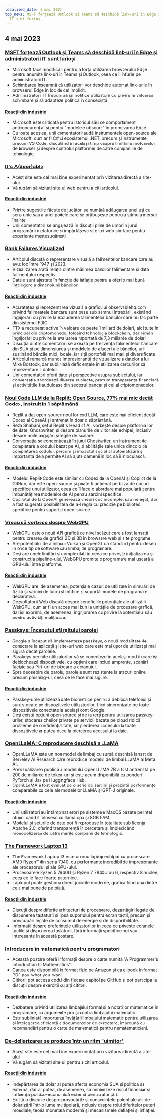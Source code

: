 ```yaml
---
localized_date: 4 mai 2023
top_news: MSFT forțează Outlook și Teams să deschidă link-uri în Edge și administratorii
  IT sunt furioși
---
```




<CallToAction />

<Steps>

## 4 mai 2023

### [MSFT forțează Outlook și Teams să deschidă link-uri în Edge și administratorii IT sunt furioși](https://www.theverge.com/2023/5/3/23709297/microsoft-edge-force-outlook-teams-web-links-open)

- Microsoft face modificări pentru a forța utilizarea browserului Edge pentru anumite link-uri în Teams și Outlook, ceea ce îi înfurie pe administratorii IT.
- Schimbarea înseamnă că utilizatorii vor deschide automat link-urile în browserul Edge în loc de cel implicit.
- Administratorii IT trebuie să își notifice utilizatorii cu privire la viitoarea schimbare și să adapteze politica în consecință.

#### [Reacții din industrie](http://news.ycombinator.com/item?id=35800158)

- Microsoft este criticată pentru istoricul său de comportament anticoncurențial și pentru "modelele obscure" în promovarea Edge.
- Cu toate acestea, unii comentatori laudă instrumentele open-source ale Microsoft, cum ar fi C# și ecosistemul .NET, precum și instrumente precum VS Code, discutând în același timp despre limitările motoarelor de browser și despre controlul platformei de către companiile de tehnologie.

### [It's A(door)able](https://ncase.me/door/)

- Acest site este cel mai bine experimentat prin vizitarea directă a site-ului.
- Vă rugăm să vizitați site-ul web pentru a citi articolul.

#### [Reacții din industrie](http://news.ycombinator.com/item?id=35800492)

- Printre sugestiile făcute de jucători se numără adăugarea unei uși cu sens unic sau a unei podele care se prăbușește pentru a stimula mersul înainte
- Unii comentatori se angajează în discuții pline de umor în jurul programării metaforice și împărtășesc site-uri web similare pentru experiențe meșteșugărești

### [Bank Failures Visualized](https://observablehq.com/@mbostock/bank-failures)

- Articolul discută o reprezentare vizuală a falimentelor bancare care au avut loc între 1947 și 2023.
- Vizualizarea arată relația dintre mărimea băncilor falimentare și data falimentului respectiv.
- Datele sunt ajustate în funcție de inflație pentru a oferi o mai bună înțelegere a dimensiunii băncilor.

#### [Reacții din industrie](http://news.ycombinator.com/item?id=35795975)

- Acuratețea și reprezentarea vizuală a graficului observablehq.com privind falimentele bancare sunt puse sub semnul întrebării, existând îngrijorări cu privire la excluderea falimentelor băncilor care nu fac parte din sistemul FDIC
- FTX a recuperat active în valoare de peste 1 miliard de dolari, alcătuite în principal din criptomonede, folosind tehnologia blockchain, dar rămân îngrijorări cu privire la evaluarea raportată de 7,3 miliarde de dolari
- Discuția dintre comentatori se axează pe frecvența falimentelor bancare din SUA și pe dimensiunea și modelele de afaceri ale băncilor, unii susținând băncile mici, locale, iar alții portofolii mai mari și diversificate
- Articolul remarcă munca impresionantă de vizualizare a datelor a lui Mike Bostock, dar subliniază deficiențele în utilizarea cercurilor ca reprezentare a datelor
- Unii comentatori oferă date și perspective asupra subiectului, iar conversația abordează diverse subiecte, precum transparența financiară și activitățile frauduloase din sectorul bancar și cel al criptomonedelor.

### [Noul Code LLM de la Replit: Open Source, 77% mai mic decât Codex, instruit în 1 săptămână](https://www.latent.space/p/reza-shabani#details)

- Replit a dat open-source noul lor cod LLM, care este mai eficient decât Codex al OpenAI și antrenat în doar o săptămână.
- Reza Shabani, șeful Replit's Head of AI, vorbește despre platforma lor de date, Ghostwriter, și despre planurile de viitor ale echipei, inclusiv despre noile angajări și legile de scalare.
- Conversația se concentrează în jurul Ghostwriter, un instrument de completare a codului bazat pe AI, și abilitățile sale unice dincolo de completarea codului, precum și impactul social al automatizării și importanța de a permite AI să ajute oamenii în loc să îi înlocuiască.

#### [Reacții din industrie](http://news.ycombinator.com/item?id=35803435)

- Modelul Replit-Code este similar cu Codex de la OpenAI și Copilot de la GitHub, dar este open-source și poate fi antrenat pe baza de coduri specifice unui utilizator, ceea ce îl face o abordare mai populară pentru îmbunătățirea modelelor de AI pentru sarcini specifice.
- Copilotul de la OpenAI generează uneori cod incomplet sau nelegat, dar a fost sugerată posibilitatea de a-l regla cu precizie pe biblioteci specifice pentru suportul open-source.

### [Vreau să vorbesc despre WebGPU](https://cohost.org/mcc/post/1406157-i-want-to-talk-about-webgpu)

- WebGPU este o nouă API grafică de nivel scăzut care a fost lansată pentru crearea de grafică 2D și 3D în browsere web și alte programe.
- Are potențialul de a înlocui Vulkan și OpenGL ca standard pentru desen în orice tip de software sau limbaj de programare.
- Deși are unele limitări și complexități în ceea ce privește inițializarea și construcția pipeline-ului, WebGPU promite o programare mai ușoară a GPU-ului între platforme.

#### [Reacții din industrie](http://news.ycombinator.com/item?id=35800988)

- WebGPU are, de asemenea, potențiale cazuri de utilizare în simulări de fizică și sarcini de lucru științifice și suportă modele de programare declarativă.
- Dezvoltatorii Web discută despre beneficiile potențiale ale utilizării WebGPU, cum ar fi un acces mai bun la unitățile de procesare grafică, dar își exprimă, de asemenea, îngrijorarea cu privire la potențialul său pentru activități malițioase.

### [Passkeys: Începutul sfârșitului parolei](https://blog.google/technology/safety-security/the-beginning-of-the-end-of-the-password/)

- Google a început să implementeze passkeys, o nouă modalitate de conectare la aplicații și site-uri web care este mai ușor de utilizat și mai sigură decât parolele.
- Passkeys permite utilizatorilor să se conecteze în același mod în care își deblochează dispozitivele, cu opțiuni care includ amprente, scanări faciale sau PIN-uri de blocare a ecranului.
- Spre deosebire de parole, parolele sunt rezistente la atacuri online precum phishing-ul, ceea ce le face mai sigure.

#### [Reacții din industrie](http://news.ycombinator.com/item?id=35801392)

- Passkey-urile utilizează date biometrice pentru a debloca telefonul și sunt stocate pe dispozitivele utilizatorilor, fiind sincronizate pe toate dispozitivele conectate la același cont Google.
- Deși există opțiuni open-source și de la terți pentru utilizarea passkey-urilor, stocarea cheilor private pe servicii bazate pe cloud ridică probleme de confidențialitate, iar pierderea accesului la toate dispozitivele ar putea duce la pierderea accesului la date.

### [OpenLLaMA: O reproducere deschisă a LLaMA](https://github.com/openlm-research/open_llama)

- OpenLLaMA este un nou model de limbaj cu sursă deschisă lansat de Berkeley AI Research care reproduce modelul de limbaj LLaMA al Meta AI.
- Previzualizarea publică a modelului OpenLLaMA 7B a fost antrenată pe 200 de miliarde de token-uri și este acum disponibilă cu ponderi PyTorch și Jax pe Huggingface Hub.
- OpenLLaMA a fost evaluat pe o serie de sarcini și prezintă performanțe comparabile cu cele ale modelelor LLaMA și GPT-J originale.

#### [Reacții din industrie](http://news.ycombinator.com/item?id=35798888)

- Unii utilizatori au întâmpinat erori pe sistemele MacOS bazate pe Intel atunci când îl folosesc cu llama.cpp și 8GB RAM.
- Modelul și seturile de date pot fi reproduse în totalitate sub licența Apache 2.0, oferind transparență în cercetare și împiedicând monopolizarea de către marile companii de tehnologie.

### [The Framework Laptop 13](https://frame.work/blog/announcing-the-framework-laptop-13-powered-by-amd-ryzen)

- The Framework Laptop 13 este un nou laptop echipat cu procesoare AMD Ryzen™ din seria 7040, cu performanțe incredibil de impresionante ale procesorului și ale GPU-ului.
- Procesoarele Ryzen 5 7640U și Ryzen 7 7840U au 6, respectiv 8 nuclee, ceea ce le face foarte puternice.
- Laptopul poate gestiona direct jocurile moderne, grafica fiind una dintre cele mai bune de pe piață.

#### [Reacții din industrie](http://news.ycombinator.com/item?id=35802210)

- Discuții despre diferite arhitecturi de procesoare, dezamăgiri legate de dispunerea tastaturii și lipsa suportului pentru ecran tactil, precum și preocupări legate de consumul de energie și de disponibilitate.
- Informații despre preferințele utilizatorilor în ceea ce privește ecranele tactile și dispunerea tastaturii, fără informații specifice noi sau interesante în această postare.

### [Introducere în matematică pentru programatori](https://pimbook.org)

- Această postare oferă informații despre o carte numită "A Programmer's Introduction to Mathematics".
- Cartea este disponibilă în format fizic pe Amazon și ca e-book în format PDF pay-what-you-want.
- Cititorii pot accesa codul din fiecare capitol pe GitHub și pot participa la discuții despre exerciții cu alți cititori.

#### [Reacții din industrie](http://news.ycombinator.com/item?id=35800136)

- Dezbatere privind utilizarea limbajului formal și a notațiilor matematice în programare, cu argumente pro și contra limbajului matematic.
- Este subliniată importanța învățării limbajului matematic pentru utilizarea și înțelegerea eficientă a documentelor de cercetare, împreună cu recomandări pentru o carte de matematică pentru nematematicieni.

### [De-dollarizarea se produce într-un ritm "uimitor"](https://www.bloomberg.com/news/articles/2023-04-18/de-dollarization-is-happening-at-a-stunning-pace-jen-says)

- Acest site este cel mai bine experimentat prin vizitarea directă a site-ului.
- Vă rugăm să vizitați site-ul pentru a citi articolul.

#### [Reacții din industrie](http://news.ycombinator.com/item?id=35796915)

- Îndepărtarea de dolar ar putea afecta economia SUA și politica sa externă, dar ar putea, de asemenea, să minimizeze riscul financiar și influența politico-economică externă pentru alte țări.
- Există o discuție despre provocările și consecințele potențiale ale de-dolarizării într-o lume multipolară, inclusiv despre rolul diferitelor puteri mondiale, teoria monetară modernă și mecanismele deflației și inflației.

</Steps>
